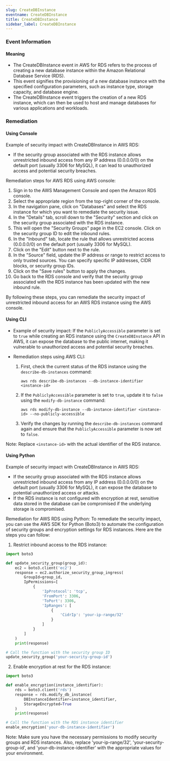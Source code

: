 ```yaml
--- 
slug: CreateDBInstance
eventname: CreateDBInstance
title: CreateDBInstance
sidebar_label: CreateDBInstance
---
```

                       
### Event Information

#### Meaning

- The CreateDBInstance event in AWS for RDS refers to the process of creating a new database instance within the Amazon Relational Database Service (RDS).
- This event signifies the provisioning of a new database instance with the specified configuration parameters, such as instance type, storage capacity, and database engine.
- The CreateDBInstance event triggers the creation of a new RDS instance, which can then be used to host and manage databases for various applications and workloads.

### Remediation

#### Using Console

Example of security impact with CreateDBInstance in AWS RDS:
- If the security group associated with the RDS instance allows unrestricted inbound access from any IP address (0.0.0.0/0) on the default port (usually 3306 for MySQL), it can lead to unauthorized access and potential security breaches.

Remediation steps for AWS RDS using AWS console:
1. Sign in to the AWS Management Console and open the Amazon RDS console.
2. Select the appropriate region from the top-right corner of the console.
3. In the navigation pane, click on "Databases" and select the RDS instance for which you want to remediate the security issue.
4. In the "Details" tab, scroll down to the "Security" section and click on the security group associated with the RDS instance.
5. This will open the "Security Groups" page in the EC2 console. Click on the security group ID to edit the inbound rules.
6. In the "Inbound" tab, locate the rule that allows unrestricted access (0.0.0.0/0) on the default port (usually 3306 for MySQL).
7. Click on the "Edit" button next to the rule.
8. In the "Source" field, update the IP address or range to restrict access to only trusted sources. You can specify specific IP addresses, CIDR blocks, or security group IDs.
9. Click on the "Save rules" button to apply the changes.
10. Go back to the RDS console and verify that the security group associated with the RDS instance has been updated with the new inbound rule.

By following these steps, you can remediate the security impact of unrestricted inbound access for an AWS RDS instance using the AWS console.

#### Using CLI

- Example of security impact: If the `PubliclyAccessible` parameter is set to `true` while creating an RDS instance using the `CreateDBInstance` API in AWS, it can expose the database to the public internet, making it vulnerable to unauthorized access and potential security breaches.

- Remediation steps using AWS CLI:
  1. First, check the current status of the RDS instance using the `describe-db-instances` command:
     ```
     aws rds describe-db-instances --db-instance-identifier <instance-id>
     ```

  2. If the `PubliclyAccessible` parameter is set to `true`, update it to `false` using the `modify-db-instance` command:
     ```
     aws rds modify-db-instance --db-instance-identifier <instance-id> --no-publicly-accessible
     ```

  3. Verify the changes by running the `describe-db-instances` command again and ensure that the `PubliclyAccessible` parameter is now set to `false`.

Note: Replace `<instance-id>` with the actual identifier of the RDS instance.

#### Using Python

Example of security impact with CreateDBInstance in AWS RDS:
- If the security group associated with the RDS instance allows unrestricted inbound access from any IP address (0.0.0.0/0) on the default port (usually 3306 for MySQL), it can expose the database to potential unauthorized access or attacks.
- If the RDS instance is not configured with encryption at rest, sensitive data stored in the database can be compromised if the underlying storage is compromised.

Remediation for AWS RDS using Python:
To remediate the security impact, you can use the AWS SDK for Python (Boto3) to automate the configuration of security groups and encryption settings for RDS instances. Here are the steps you can follow:

1. Restrict inbound access to the RDS instance:
```python
import boto3

def update_security_group(group_id):
    ec2 = boto3.client('ec2')
    response = ec2.authorize_security_group_ingress(
        GroupId=group_id,
        IpPermissions=[
            {
                'IpProtocol': 'tcp',
                'FromPort': 3306,
                'ToPort': 3306,
                'IpRanges': [
                    {
                        'CidrIp': 'your-ip-range/32'
                    }
                ]
            }
        ]
    )
    print(response)

# Call the function with the security group ID
update_security_group('your-security-group-id')
```

2. Enable encryption at rest for the RDS instance:
```python
import boto3

def enable_encryption(instance_identifier):
    rds = boto3.client('rds')
    response = rds.modify_db_instance(
        DBInstanceIdentifier=instance_identifier,
        StorageEncrypted=True
    )
    print(response)

# Call the function with the RDS instance identifier
enable_encryption('your-db-instance-identifier')
```

Note: Make sure you have the necessary permissions to modify security groups and RDS instances. Also, replace 'your-ip-range/32', 'your-security-group-id', and 'your-db-instance-identifier' with the appropriate values for your environment.


 